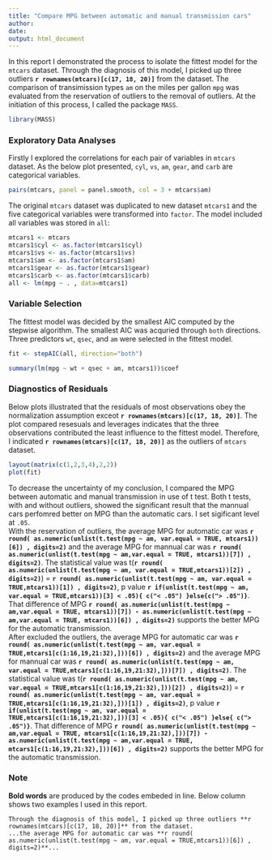```yaml
---
title: "Compare MPG between automatic and manual transmission cars"
author:
date:
output: html_document
---
```

In this report I demonstrated the process to isolate the fittest model for the `mtcars` dataset. Through the diagnosis of this model, I picked up three outliers **`r rownames(mtcars)[c(17, 18, 20)]`** from the dataset. The comparison of transimission types `am` on the miles per gallon `mpg` was evaluated from the reservation of outliers to the removal of outliers. At the initiation of this process, I called the package `MASS`.  
```r
library(MASS)
```
### Exploratory Data Analyses
Firstly I explored the correlations for each pair of variables in `mtcars` dataset. As the below plot presented, `cyl`, `vs`, `am`, `gear`, and `carb` are categorical variables.  
```r
pairs(mtcars, panel = panel.smooth, col = 3 + mtcars$am)
```

The original `mtcars` dataset was duplicated to new dataset `mtcars1` and the five categorical variables were transformed into `factor`. The model included all variables was stored in `all`:

```r
mtcars1 <- mtcars
mtcars1$cyl <- as.factor(mtcars1$cyl)
mtcars1$vs <- as.factor(mtcars1$vs)
mtcars1$am <- as.factor(mtcars1$am)
mtcars1$gear <- as.factor(mtcars1$gear)
mtcars1$carb <- as.factor(mtcars1$carb)
all <- lm(mpg ~ . , data=mtcars1)
```
### Variable Selection
The fittest model was decided by the smallest AIC computed by the stepwise algorithm. The smallest AIC was acquried through `both` directions. Three predictors `wt`, `qsec`, and `am` were selected in the fittest model.  
```r
fit <- stepAIC(all, direction="both")
```
```r
summary(lm(mpg ~ wt + qsec + am, mtcars1))$coef
```
### Diagnostics of Residuals
Below plots illustrated that the residuals of most observations obey the normalization assumption exceot **`r rownames(mtcars)[c(17, 18, 20)]`**. The plot compared resesuals and leverages indicates that the three observations contributed the least influence to the fittest model. Therefore, I indicated **`r rownames(mtcars)[c(17, 18, 20)]`** as the outliers of `mtcars` dataset.  
```r
layout(matrix(c(1,2,3,4),2,2))
plot(fit)
```
To decrease the uncertainty of my conclusion, I compared the MPG between automatic and manual transmission in use of t test. Both t tests, with and without outliers, showed the significant result that the mannual cars perfomred better on MPG than the automatic cars. I set sigificant level at `.05`.   
With the reservation of outliers, the average MPG for automatic car was **`r round( as.numeric(unlist(t.test(mpg ~ am, var.equal = TRUE, mtcars1))[6]) , digits=2)`** and the average MPG for mannual car was **`r round( as.numeric(unlist(t.test(mpg ~ am,var.equal = TRUE, mtcars1))[7]) , digits=2)`**. The statistical value was t(**`r round( as.numeric(unlist(t.test(mpg ~ am, var.equal = TRUE,mtcars1))[2]) , digits=2)`**) = **`r round( as.numeric(unlist(t.test(mpg ~ am, var.equal = TRUE,mtcars1))[1]) , digits=2)`**, p value **`r if(unlist(t.test(mpg ~ am, var.equal = TRUE,mtcars1))[3] < .05){ c("< .05") }else{c("> .05")}`**. That difference of MPG **`r round( as.numeric(unlist(t.test(mpg ~ am,var.equal = TRUE, mtcars1))[7]) - as.numeric(unlist(t.test(mpg ~ am,var.equal = TRUE, mtcars1))[6]) , digits=2)`** supports the better MPG for the automatic transmission.  
After excluded the outliers, the average MPG for automatic car was **`r round( as.numeric(unlist(t.test(mpg ~ am, var.equal = TRUE,mtcars1[c(1:16,19,21:32),]))[6]) , digits=2)`** and the average MPG for mannual car was **`r round( as.numeric(unlist(t.test(mpg ~ am, var.equal = TRUE,mtcars1[c(1:16,19,21:32),]))[7]) , digits=2)`**. The statistical value was t(**`r round( as.numeric(unlist(t.test(mpg ~ am, var.equal = TRUE,mtcars1[c(1:16,19,21:32),]))[2]) , digits=2)`**) = **`r round( as.numeric(unlist(t.test(mpg ~ am, var.equal = TRUE,mtcars1[c(1:16,19,21:32),]))[1]) , digits=2)`**, p value **`r if(unlist(t.test(mpg ~ am, var.equal = TRUE,mtcars1[c(1:16,19,21:32),]))[3] < .05){ c("< .05") }else{ c("> .05")}`**. That difference of MPG **`r round( as.numeric(unlist(t.test(mpg ~ am,var.equal = TRUE, mtcars1[c(1:16,19,21:32),]))[7]) - as.numeric(unlist(t.test(mpg ~ am,var.equal = TRUE, mtcars1[c(1:16,19,21:32),]))[6]) , digits=2)`** supports the better MPG for the automatic transmission.  

### Note
**Bold words** are produced by the codes embeded in line. Below column shows two examples I used in this report.  
```
Through the diagnosis of this model, I picked up three outliers **r rownames(mtcars)[c(17, 18, 20)]** from the dataset.   
...the average MPG for automatic car was **r round( as.numeric(unlist(t.test(mpg ~ am, var.equal = TRUE,mtcars1))[6]) , digits=2)**...
```